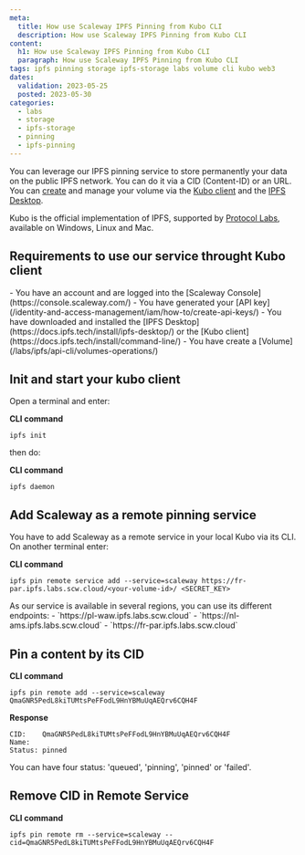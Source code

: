 ```yaml
---
meta:
  title: How use Scaleway IPFS Pinning from Kubo CLI
  description: How use Scaleway IPFS Pinning from Kubo CLI
content:
  h1: How use Scaleway IPFS Pinning from Kubo CLI
  paragraph: How use Scaleway IPFS Pinning from Kubo CLI
tags: ipfs pinning storage ipfs-storage labs volume cli kubo web3
dates:
  validation: 2023-05-25
  posted: 2023-05-30
categories:
  - labs
  - storage
  - ipfs-storage
  - pinning
  - ipfs-pinning
---
```


You can leverage our IPFS pinning service to store permanently your data on the public IPFS network. You can do it via a CID (Content-ID) or an URL. You can [create](/labs/ipfs/api-cli/volumes-operations) and manage your volume via the [Kubo client](https://docs.ipfs.tech/install/command-line/) and the [IPFS Desktop](https://docs.ipfs.tech/install/ipfs-desktop/).

Kubo is the official implementation of IPFS, supported by [Protocol Labs](https://protocol.ai/), available on Windows, Linux and Mac.

## Requirements to use our service throught Kubo client

<Macro id="iam-requirements" />

<Message type="requirement">
    - You have an account and are logged into the [Scaleway Console](https://console.scaleway.com/)
    - You have generated your [API key](/identity-and-access-management/iam/how-to/create-api-keys/)
    - You have downloaded and installed the [IPFS Desktop](https://docs.ipfs.tech/install/ipfs-desktop/) or the [Kubo client](https://docs.ipfs.tech/install/command-line/)
    - You have create a [Volume](/labs/ipfs/api-cli/volumes-operations/)
</Message>

## Init and start your kubo client

Open a terminal and enter:

**CLI command**
```
ipfs init
```

then do:

**CLI command**
```
ipfs daemon
```

## Add Scaleway as a remote pinning service

You have to add Scaleway as a remote service in your local Kubo via its CLI. On another terminal enter:

**CLI command**
```
ipfs pin remote service add --service=scaleway https://fr-par.ipfs.labs.scw.cloud/<your-volume-id>/ <SECRET_KEY>
```

<Message type="note">
    As our service is available in several regions, you can use its different endpoints:
    - `https://pl-waw.ipfs.labs.scw.cloud`
    - `https://nl-ams.ipfs.labs.scw.cloud`
    - `https://fr-par.ipfs.labs.scw.cloud`
</Message>


## Pin a content by its CID

**CLI command**
```
ipfs pin remote add --service=scaleway QmaGNR5PedL8kiTUMtsPeFFodL9HnYBMuUqAEQrv6CQH4F
```

**Response**
```
CID:    QmaGNR5PedL8kiTUMtsPeFFodL9HnYBMuUqAEQrv6CQH4F
Name:
Status: pinned
```

<Message type="note">
    You can have four status: 'queued', 'pinning', 'pinned' or 'failed'.
</Message>

## Remove CID in Remote Service

**CLI command**
```
ipfs pin remote rm --service=scaleway --cid=QmaGNR5PedL8kiTUMtsPeFFodL9HnYBMuUqAEQrv6CQH4F
```
